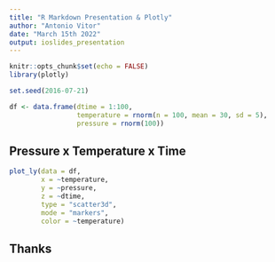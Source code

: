 ```yaml
---
title: "R Markdown Presentation & Plotly"
author: "Antonio Vitor"
date: "March 15th 2022"
output: ioslides_presentation
---
```


```r
knitr::opts_chunk$set(echo = FALSE)
library(plotly)
```

```r
set.seed(2016-07-21)

df <- data.frame(dtime = 1:100,
                 temperature = rnorm(n = 100, mean = 30, sd = 5),
                 pressure = rnorm(100))
```

## Pressure x Temperature x Time

```r
plot_ly(data = df,
        x = ~temperature,
        y = ~pressure,
        z = ~dtime,
        type = "scatter3d",
        mode = "markers",
        color = ~temperature)
```

## Thanks
